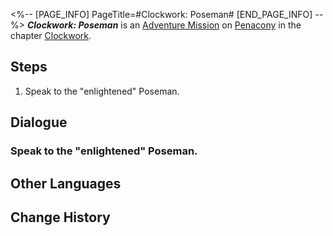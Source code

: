 <%-- [PAGE_INFO]
PageTitle=#Clockwork: Poseman#
[END_PAGE_INFO] --%>
{{Stub|Dialogue.}}
{{Mission Infobox
|id            = 4240301
|title         = 
|image         = <!--Mission Clockwork Poseman.png-->
|type          = Adventure
|event_name    = 
|chapter       = Clockwork
|requirements  = [[Trailblaze Mission]] ''[[Gentleness, the Name of Nocturne]]'' completed
|summary       = <!--official mission summary from Fate's Atlas-->
|characters    = Trailblazer
|startLocation = [[Penacony]] - [[Golden Hour]]
|world         = Penacony
|area          = Golden Hour
|prev          = 
|next          = 
|rewards       = Trailblaze EXP*100; Stellar Jade*10; Traveler's Guide*3; Clock Credits*180; Credit*20,000
}}
'''''Clockwork: Poseman''''' is an [[Adventure Mission]] on [[Penacony]] in the chapter [[Clockwork]].

==Steps==
# Speak to the "enlightened" Poseman.

<!--
==Gameplay Notes==

--><!--
==Trial Character==

-->
==Dialogue==
{{Stub Dialogue}}
{{Dialogue End}}

===Speak to the "enlightened" Poseman.===
{{Mission Description|type=adventure|location=Golden Hour|update|Tick... tock! Quick, adjust the hands... Tick, tock!<br />People's minds await your exploration. Help them regain their true selves!}}
{{Dialogue Start}}
:{{tx}}
{{Dialogue End}}

==Other Languages==
{{Other Languages
|en   = Clockwork: Poseman
|zhs  = 钟表把戏：愚致思
|zht  = 鐘錶把戲：愚致思
|ja   = クロックトリック：アミュデス
|ko   = 시계 트릭: 고지식
|es   = Trucorreloj: Poseman
|fr   = Pouvoir de la Pendule&nbsp;: Penseur
|ru   = Заводной механизм: Позман
|th   = กลนาฬิกา: Poseman
|vi   = Thủ Thuật Đồng Hồ: Poseman
|de   = Uhrwerk: Posemann
|id   = Clockwork: Poseman
|pt   = Truquelógio: Poseman
}}

==Change History==
{{Change History|2.0}}
